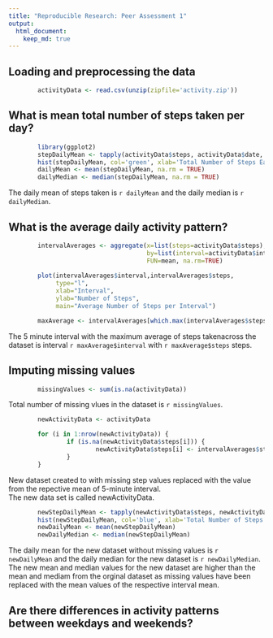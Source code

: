 ```yaml
---
title: "Reproducible Research: Peer Assessment 1"
output: 
  html_document:
    keep_md: true
---
```



## Loading and preprocessing the data
```r
        activityData <- read.csv(unzip(zipfile='activity.zip'))
```


## What is mean total number of steps taken per day?
```r
        library(ggplot2)
        stepDailyMean <- tapply(activityData$steps, activityData$date, sum, na.rm=TRUE)
        hist(stepDailyMean, col='green', xlab='Total Number of Steps Each Day')
        dailyMean <- mean(stepDailyMean, na.rm = TRUE)
        dailyMedian <- median(stepDailyMean, na.rm = TRUE)
```
  
The daily mean of steps taken is `r dailyMean` and the daily median is `r dailyMedian`.  


## What is the average daily activity pattern?
```r
        intervalAverages <- aggregate(x=list(steps=activityData$steps), 
                                      by=list(interval=activityData$interval),
                                      FUN=mean, na.rm=TRUE)
                
        plot(intervalAverages$interval,intervalAverages$steps, 
             type="l", 
             xlab="Interval", 
             ylab="Number of Steps",
             main="Average Number of Steps per Interval")

        maxAverage <- intervalAverages[which.max(intervalAverages$steps),]
```
  
The 5 minute interval with the maximum average of steps takenacross the dataset is interval `r maxAverage$interval` with `r maxAverage$steps` steps.   


## Imputing missing values
```r
        missingValues <- sum(is.na(activityData))
```
  
Total number of missing vlues in the dataset is `r missingValues`.  

```r
        newActivityData <- activityData 

        for (i in 1:nrow(newActivityData)) {
                if (is.na(newActivityData$steps[i])) {
                        newActivityData$steps[i] <- intervalAverages$steps[intervalAverages$interval==newActivityData$interval[i]]
                }
        }
```
  
New dataset created to with missing step values replaced with the value from the repective mean of 5-minute interval.  
The new data set is called newActivityData.

```r
        newStepDailyMean <- tapply(newActivityData$steps, newActivityData$date, sum)
        hist(newStepDailyMean, col='blue', xlab='Total Number of Steps Each Day')
        newDailyMean <- mean(newStepDailyMean)
        newDailyMedian <- median(newStepDailyMean)
```
  
The daily mean for the new dataset without missing values is `r newDailyMean` and the daily median for the new dataset is `r newDailyMedian`.  
The new mean and median values for the new dataset are higher than the mean and mediam from the orginal dataset as missing values have been replaced with the mean values of the respective interval mean.

## Are there differences in activity patterns between weekdays and weekends?

